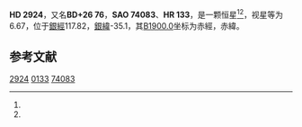 {{Starbox begin
| name = HD 2924
}}
{{Starbox observe
| epoch = [[J2000.0|J2000.0]]
| constell = {{星座名待查}}<ref name=SIMBAD>{{cite web
 | url=http://simbad.u-strasbg.fr/simbad/sim-id?Ident=HR+133
 | title=Pulsating variable Star
 | publisher=Centre de Données astronomiques de Strasbourg
 | work=SIMBAD
 | accessdate=2012-07-13
 | archive-date=2020-04-02
 | archive-url=https://web.archive.org/web/20200402124223/http://simbad.u-strasbg.fr/simbad/sim-id?Ident=HR+133
 }}</ref><ref name=DATA>{{cite web
 | url=http://vizier.u-strasbg.fr/viz-bin/VizieR-5?-out.add=.&-source=5050&-corr=PK=HR&-out.max=9999&HR=133
 | title=VizieR Detailed Page
 | accessdate=2012-07-13
 | archive-date=2020-04-02
 | archive-url=https://web.archive.org/web/20200402124236/http://vizier.u-strasbg.fr/viz-bin/VizieR-5?-out.add=.&-source=5050&-corr=PK%3DHR&-out.max=9999&HR=133
 | dead-url=no
 }}</ref>
| 星官 = 
| ra = {{RA|0|32|34.5}}<ref name=SIMBAD /><ref name=DATA />
| dec = {{DEC|+27|34|50}}<ref name=SIMBAD /><ref name=DATA />
| appmag_v = 6.67<ref name=SIMBAD /><ref name=DATA />
}}
{{Starbox character
| class = A2IV<ref name=SIMBAD /><ref name=DATA />
| b-v = <ref name=SIMBAD /><ref name=DATA />
| u-b = <ref name=SIMBAD /><ref name=DATA />
| r-i = <ref name=SIMBAD /><ref name=DATA />
| variable = 
}}
{{Starbox astrometry
| radial_v = 
| prop_mo_ra = 2
| parallax = 
| p_error = 
}}
{{Starbox catalog
| names =BD+26 76，[[SAO星表|SAO]] 74083，[[HD星表|HD]] 2924，[[HR星表|HR]] 133}}
{{Starbox reference |Simbad=HR+133}}
{{Starbox end}}

'''HD 2924'''，又名'''BD+26 76'''，'''SAO 74083'''、'''HR 133'''，是一颗恒星<ref name=SIMBAD /><ref name=DATA />，视星等为6.67，位于[[銀道座標系|銀經]]117.82，[[銀道座標系|銀緯]]-35.1，其[[B1900.0|B1900.0]]坐标为赤經{{RA|0|27|18.2}}，赤緯{{DEC|+27|-35.1|44}}。

== 参考文献 ==
{{reflist}}

{{star-stub}}

[[Category:HD和HDE天體|2924]]
[[Category:HR天體|0133]]
[[Category:SAO天體|74083]]